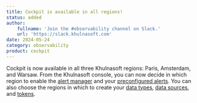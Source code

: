 ```yaml
---
title: Cockpit is available in all regions!
status: added
author:
    fullname: 'Join the #observability channel on Slack.'
    url: 'https://slack.khulnasoft.com'
date: 2024-05-24
category: observability
product: cockpit
---
```


Cockpit is now available in all three Khulnasoft regions: Paris, Amsterdam, and Warsaw. From the Khulnasoft console, you can now decide in which region to enable the [alert manager](/observability/cockpit/concepts/#alert-manager) and your [preconfigured alerts](/observability/cockpit/concepts/#preconfigured-alerts). You can also choose the regions in which to create your [data types](/observability/cockpit/concepts/#data-types), [data sources](/observability/cockpit/concepts/#data-sources), and [tokens](/observability/cockpit/concepts/#tokens).

